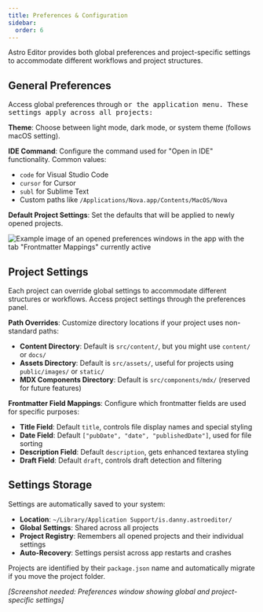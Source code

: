 ```yaml
---
title: Preferences & Configuration
sidebar:
  order: 6
---
```


Astro Editor provides both global preferences and project-specific settings to accommodate different workflows and project structures.

## General Preferences

Access global preferences through <Kbd mac="Command+," /> or the application menu. These settings apply across all projects:

**Theme**: Choose between light mode, dark mode, or system theme (follows macOS setting).

**IDE Command**: Configure the command used for "Open in IDE" functionality. Common values:

- `code` for Visual Studio Code
- `cursor` for Cursor
- `subl` for Sublime Text
- Custom paths like `/Applications/Nova.app/Contents/MacOS/Nova`

**Default Project Settings**: Set the defaults that will be applied to newly opened projects.

![Example image of an opened preferences windows in the app with the tab "Frontmatter Mappings" currently active](../../../assets/preferences.png)

## Project Settings

Each project can override global settings to accommodate different structures or workflows. Access project settings through the preferences panel.

**Path Overrides**: Customize directory locations if your project uses non-standard paths:

- **Content Directory**: Default is `src/content/`, but you might use `content/` or `docs/`
- **Assets Directory**: Default is `src/assets/`, useful for projects using `public/images/` or `static/`
- **MDX Components Directory**: Default is `src/components/mdx/` (reserved for future features)

**Frontmatter Field Mappings**: Configure which frontmatter fields are used for specific purposes:

- **Title Field**: Default `title`, controls file display names and special styling
- **Date Field**: Default `["pubDate", "date", "publishedDate"]`, used for file sorting
- **Description Field**: Default `description`, gets enhanced textarea styling
- **Draft Field**: Default `draft`, controls draft detection and filtering

## Settings Storage

Settings are automatically saved to your system:

- **Location**: `~/Library/Application Support/is.danny.astroeditor/`
- **Global Settings**: Shared across all projects
- **Project Registry**: Remembers all opened projects and their individual settings
- **Auto-Recovery**: Settings persist across app restarts and crashes

Projects are identified by their `package.json` name and automatically migrate if you move the project folder.

_[Screenshot needed: Preferences window showing global and project-specific settings]_
